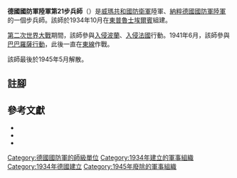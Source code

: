 {{Infobox military unit
|unit_name=德國國防軍陸軍第21步兵師
| image= 21st Infanterie Division Logo.svg
| image_size = 100
|caption=
|country={{flag|Nazi Germany}}
|type=[[步兵|步兵]]
|branch=[[納粹德國陸軍|陸軍]]
|dates=1934年10月1日至1945年5月8日
|command_structure=
|size=[[师_(军队)|師]]
}}

'''德國國防軍陸軍第21步兵師'''（{{lang-de|'''21. Infanterie-Division'''}}）是[[威瑪共和國|威瑪共和國]][[國家防衛軍|防衛軍]]陸軍、[[納粹德國|納粹德國]][[德國國防軍|國防軍]][[納粹德國陸軍|陸軍]]的一個步兵師。該師於1934年10月在[[東普魯士|東普魯士]][[埃爾布隆格|埃爾賓]]組建{{cfn|Mitcham|y=2007}}。

[[第二次世界大戰|第二次世界大戰]]期間，該師參與[[波蘭戰役|入侵波蘭]]、[[法國戰役|入侵法國]]行動。1941年6月，該師參與[[巴巴羅薩行動|巴巴羅薩行動]]，此後一直在[[苏德战争|東線]]作戰。

該師最後於1945年5月解散。

== 註腳 ==
{{reflist}}

== 參考文獻 ==
* {{Cite book| author=Burkhard Müller-Hillebrand |title=Das Heer 1933-1945. Entwicklung des organisatorischen Aufbaues | volume= Vol. III: Der Zweifrontenkrieg. Das Heer vom Beginn des Feldzuges gegen die Sowjetunion bis zum Kriegsende| publisher=Mittler | location=Frankfurt am Main | year=1969 | page=286 | language=de}}
* {{Cite book| author=Georg Tessin|title=Verbände und Truppen der  deutschen Wehrmacht und Waffen-SS im Zweiten Weltkrieg, 1939 - 1945 | volume=Vol. IV: Die Landstreitkräfte 15 -30 | publisher= Mittler | location= Frankfurt am Main | year=1970 | language=de}}
* {{Cite book|last=Mitcham |first=Samuel W., Jr.|author-link=Samuel W. Mitcham|title=German Order of Battle, Volume One: 1st – 290th Infantry Divisions in WWII|year=2007|publisher=Stackpole Books|location=PA; United States of America|isbn=978-0-8117-3416-5|ref={{sfnRef|Mitcham|y=2007}}}}

{{mil-stub}}
{{德國國防軍陸軍的步兵師}}
[[Category:德國國防軍的師級單位|Category:德國國防軍的師級單位]]
[[Category:1934年建立的軍事組織|Category:1934年建立的軍事組織]]
[[Category:1934年德國建立|Category:1934年德國建立]]
[[Category:1945年廢除的軍事組織|Category:1945年廢除的軍事組織]]